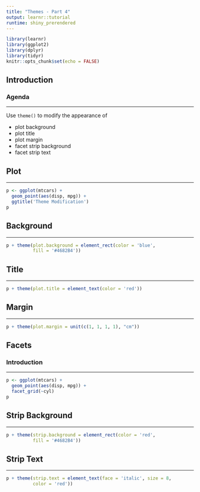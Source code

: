 ```yaml
---
title: "Themes - Part 4"
output: learnr::tutorial
runtime: shiny_prerendered
---
```


```r
library(learnr)
library(ggplot2)
library(dplyr)
library(tidyr)
knitr::opts_chunk$set(echo = FALSE)
```

## Introduction

### Agenda

<hr>

Use `theme()` to modify the appearance of 

- plot background
- plot title
- plot margin
- facet strip background
- facet strip text

## Plot

<hr>

```r
p <- ggplot(mtcars) +
  geom_point(aes(disp, mpg)) + 
  ggtitle('Theme Modification')
p
```

## Background

<hr>

```r
p + theme(plot.background = element_rect(color = 'blue', 
          fill = '#4682B4'))
```

## Title

<hr>

```r
p + theme(plot.title = element_text(color = 'red'))
```

## Margin

<hr>

```r
p + theme(plot.margin = unit(c(1, 1, 1, 1), "cm"))
```

## Facets

### Introduction

<hr>

```r
p <- ggplot(mtcars) +
  geom_point(aes(disp, mpg)) + 
  facet_grid(~cyl)
p
```

## Strip Background

<hr>

```r
p + theme(strip.background = element_rect(color = 'red', 
          fill = '#4682B4'))
```

## Strip Text

<hr>

```r
p + theme(strip.text = element_text(face = 'italic', size = 8,
          color = 'red'))
```
